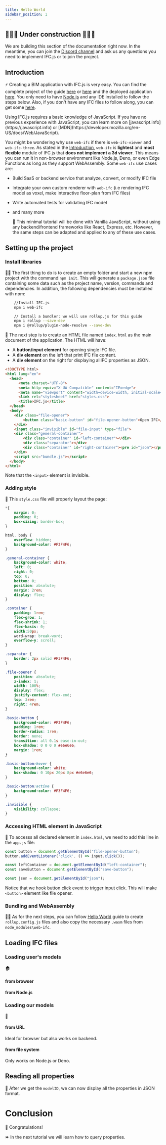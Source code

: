 ```yaml
---
title: Hello World
sidebar_position: 1
---
```



## 🚧👷‍♀️ Under construction 👷‍♂️🚧

<IfcCard icon="💙" title="Thanks for your interest in IFC.js!">
    We are building this section of the documentation right now. In the meantime, you can join the <a href="https://discord.gg/FXfyR4XrKT">Discord channel</a> and ask us any questions you need to implement IFC.js or to join the project.
</IfcCard>

## Introduction

  ⚡
Creating a BIM application with IFC.js is very easy. You can find the complete project of the guide [here](https://github.com/IFCjs/hello-world/tree/main/examples/web-ifc/ifc-to-json/frontend) or [here](https://github.com/IFCjs/hello-world/tree/main/examples/web-ifc/ifc-to-json/node) and the deployed application [here](https://ifcjs.github.io/hello-world/examples/web-ifc/ifc-to-json/frontend). You only need to have <a href="https://nodejs.org/en/">Node.js</a> and any IDE installed to follow the steps below. Also, if you don't have any IFC files to follow along, you can get some [here](https://github.com/IFCjs/test-ifc-files).

  <IfcAlert>
Using IFC.js requires a basic knowledge of JavaScript. If you have no previous experience with JavaScript, you can learn more on [javascript.info](https://javascript.info) or [MDN](https://developer.mozilla.org/en-US/docs/Web/JavaScript).
  </IfcAlert>

You might be wondering why use `web-ifc` if there is `web-ifc-viewer` and `web-ifc-three`. As stated in the [Introduction](../Introduction.mdx), `web-ifc` is **lightest** and **most flexible** module of IFC.js that **does not implement a 3d viewer**. This means you can run it in non-browser environment like Node.js, Deno, or even Edge Functions as long as they support WebAssembly. Some `web-ifc` use cases are:

* Build SaaS or backend service that analyze, convert, or modify IFC file
* Integrate your own custom renderer with `web-ifc` (i.e rendering IFC model as voxel, make interactive floor-plan from IFC files)
* Write automated tests for validating IFC model
* and many more

  🐣
This minimal tutorial will be done with Vanilla JavaScript, without using any backend/frontend frameworks like React, Express, etc. However, the same steps can be adapted and applied to any of these use cases.

## Setting up the project

### Install libraries

  👩‍🏫
The first thing to do is to create an empty folder and start a new npm project with the command `npm init`. This will generate a `package.json` file containing some data such as the project name, version, commands and dependencies. In addition, the following dependencies must be installed with npm:

```bash
    //Install IFC.js
    npm i web-ifc

    // Install a bundler: we will use rollup.js for this guide
    npm i rollup --save-dev
    npm i @rollup/plugin-node-resolve --save-dev
```

  📝
The next step is to create an HTML file named `index.html` as the main document of the application. The HTML will have:
- A **button/input element** for opening single IFC file.
- A **div element** on the left that print IFC file content.
- A **div element** on the right for displaying allIFC properties as JSON.

```html
<!DOCTYPE html>
<html lang="en">
  <head>
      <meta charset="UTF-8">
      <meta http-equiv="X-UA-Compatible" content="IE=edge">
      <meta name="viewport" content="width=device-width, initial-scale=1.0">
      <link rel="stylesheet" href="styles.css">
      <title>IFC.js</title>
  </head>
  <body>
    <div class="file-opener">
        <button class="basic-button" id="file-opener-button">Open IFC</button>
    </div>
    <input class="invisible" id="file-input" type="file">
    <div class="general-container">
        <div class="container" id="left-container"></div>
        <div class="separator"></div>
        <div class="container" id="right-container"><pre id="json"></pre></div>
    </div>
    <script src="bundle.js"></script>
  </body>
</html>
```
Note that the `<input>` element is invisible.

### Adding style

  🎨
This `style.css` file will properly layout the page:

```css
*{
    margin: 0;
    padding: 0;
    box-sizing: border-box;
}

html, body {
    overflow: hidden;
    background-color: #F3F4F6;
}

.general-container {
    background-color: white;
    left: 0;
    right: 0;
    top: 0;
    bottom: 0;
    position: absolute;
    margin: 2rem;
    display: flex;
}

.container {
    padding: 1rem;
    flex-grow: 1;
    flex-shrink: 1;
    flex-basis: 0;
    width:50px;
    word-wrap: break-word;
    overflow-y: scroll;
}

.separator {
    border: 2px solid #F3F4F6;
}

.file-opener {
    position: absolute;
    z-index: 1;
    width: 100%;
    display: flex;
    justify-content: flex-end;
    top: 3rem;
    right: 4rem;
}

.basic-button {
    background-color: #F3F4F6;
    padding: 1rem;
    border-radius: 1rem;
    border: none;
    transition: all 0.1s ease-in-out;
    box-shadow: 0 0 0 0 #e6e6e6;
    margin: 1rem;
}

.basic-button:hover {
    background-color: white;
    box-shadow: 0 10px 20px 8px #e6e6e6;
}

.basic-button:active {
    background-color: #F3F4F6;
}

.invisible {
    visibility: collapse;
}
```

### Accessing HTML element in JavaScript

  📁
To accesss all declared element in `index.html`, we need to add this line in the `app.js` file:

```js
const button = document.getElementById("file-opener-button");
button.addEventListener('click', () => input.click());

const leftContainer = document.getElementById("left-container");
const saveButton = document.getElementById("save-button");

const json = document.getElementById("json");
```

Notice that we hook button click event to trigger input click. This will make `<button>` element like file opener.

### Bundling and WebAssembly

🎯📁 As for the next steps, you can follow [Hello World](../../Hello%20world.mdx) guide to create `rollup.config.js` files and also copy the necessary `.wasm` files from `node_modules\web-ifc`.

## Loading IFC files

<!-- TODO -->

### Loading user's models

  🏠
<!-- TODO -->

#### from browser

<!-- TODO -->

#### from Node.js

<!-- TODO -->

### Loading our models

  🤔
<!-- TODO -->

#### from URL

<!-- TODO -->
Ideal for browser but also works on backend.

#### from file system

<!-- TODO -->
Only works on Node.js or Deno.

## Reading all properties

  🔂
After we get the `modelID`, we can now display all the properties in JSON format.

# Conclusion

  🎉
Congratulations! <!-- TODO -->

  <IfcCard icon="🔥" title="What else can I do with IFC.js?">
<!-- TODO -->
  </IfcCard>

  ⏩
In the next tutorial we will learn how to query properties.
